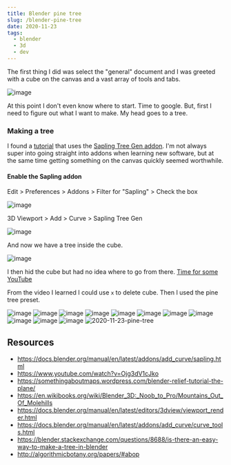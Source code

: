 ```yaml
---
title: Blender pine tree
slug: /blender-pine-tree
date: 2020-11-23
tags:
  - blender
  - 3d
  - dev
---
```


The first thing I did was select the "general" document
and I was greeted with a cube on the canvas and a vast
array of tools and tabs.

![image](https://user-images.githubusercontent.com/1424573/99978457-35a5c280-2d63-11eb-915a-5eb4e22f7d2e.png)

At this point I don't even know where to start. Time
to google. But, first I need to figure out what I want
to make. My head goes to a tree.

### Making a tree

I found a [tutorial](https://blender.stackexchange.com/questions/8688/is-there-an-easy-way-to-make-a-tree-in-blender)
that uses the [Sapling Tree Gen addon](https://docs.blender.org/manual/en/latest/addons/add_curve/sapling.html).
I'm not always super into going straight into addons
when learning new software, but at the same time getting
something on the canvas quickly seemed worthwhile.

#### Enable the Sapling addon

Edit > Preferences > Addons > Filter for "Sapling" > Check the box

![image](https://user-images.githubusercontent.com/1424573/99979409-4c98e480-2d64-11eb-89e9-d6ebf568a937.png)

3D Viewport > Add > Curve > Sapling Tree Gen

![image](https://user-images.githubusercontent.com/1424573/99979804-bfa25b00-2d64-11eb-8161-fbe3b3491e19.png)

And now we have a tree inside the cube.

![image](https://user-images.githubusercontent.com/1424573/99979968-eeb8cc80-2d64-11eb-8261-1650d2942426.png)

I then hid the cube but had no idea where to go from there.
[Time for some YouTube](https://www.youtube.com/watch?v=Ojg3dV1cJko)

From the video I learned I could use `x` to delete cube.
Then I used the pine tree preset.

![image](https://user-images.githubusercontent.com/1424573/99982594-00e83a00-2d68-11eb-9612-0888e0664bf2.png)
![image](https://user-images.githubusercontent.com/1424573/99982859-56244b80-2d68-11eb-86a1-3ba54218313a.png)
![image](https://user-images.githubusercontent.com/1424573/99984795-c207b380-2d6a-11eb-8854-16c6bda1aca1.png)
![image](https://user-images.githubusercontent.com/1424573/99985555-5540e900-2d6b-11eb-9f9d-250f7dbd2b22.png)
![image](https://user-images.githubusercontent.com/1424573/99985579-5e31ba80-2d6b-11eb-83c5-4af33b91f70f.png)
![image](https://user-images.githubusercontent.com/1424573/99986003-e3b56a80-2d6b-11eb-9029-4e89fc2d8a78.png)
![image](https://user-images.githubusercontent.com/1424573/99987148-583cd900-2d6d-11eb-89a2-021b6da4519c.png)
![image](https://user-images.githubusercontent.com/1424573/99987358-99cd8400-2d6d-11eb-9261-8a64d63fee8c.png)
![image](https://user-images.githubusercontent.com/1424573/99987604-e7e28780-2d6d-11eb-9650-1b31c122b0d5.png)
![image](https://user-images.githubusercontent.com/1424573/99988951-51af6100-2d6f-11eb-9892-ccbd9563dbc7.png)
![image](https://user-images.githubusercontent.com/1424573/99990110-aa332e00-2d70-11eb-8128-ffdb63fae454.png)
![2020-11-23-pine-tree](https://user-images.githubusercontent.com/1424573/99990258-d9499f80-2d70-11eb-83e5-9c9cc71fdffa.png)

## Resources

- https://docs.blender.org/manual/en/latest/addons/add_curve/sapling.html
- https://www.youtube.com/watch?v=Ojg3dV1cJko
- https://somethingaboutmaps.wordpress.com/blender-relief-tutorial-the-plane/
- https://en.wikibooks.org/wiki/Blender_3D:_Noob_to_Pro/Mountains_Out_Of_Molehills
- https://docs.blender.org/manual/en/latest/editors/3dview/viewport_render.html
- https://docs.blender.org/manual/en/latest/addons/add_curve/curve_tools.html
- https://blender.stackexchange.com/questions/8688/is-there-an-easy-way-to-make-a-tree-in-blender
- http://algorithmicbotany.org/papers/#abop
